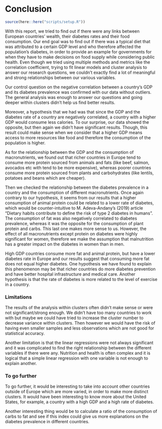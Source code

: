 # Conclusion

```r
source(here::here("scripts/setup.R"))
```

With this report, we tried to find out if there were any links between European countries' wealth, their diabetes rates and their food consumption. Our end goal was to find out if there was a typical diet that was attributed to a certain GDP level and who therefore affected the population's diabetes, in order to provide an example for governments for when they have to make decisions on food supply while considering public health. Even though we tried using multiple methods and metrics like the correlation coefficient, trying to fit linear models and cluster analysis to answer our research questions, we couldn't exactly find a lot of meaningful and strong relationships between our various variables.

Our control question on the negative correlation between a country's GDP and its diabetes prevalence was confirmed with our data without outliers. The general analysis was enough to answer our questions and going deeper within clusters didn't help us find better results.

Moreover, a hypothesis that we had was that since the GDP and the diabetes rate of a country are negatively correlated, a country with a higher GDP would consume less calories. To our surprise, our data showed the opposite, but then again we didn't have significant results. Though, this result could make sense when we consider that a higher GDP means access to more resources like food and therefore the consumption of the population is higher.

As for the relationship between the GDP and the consumption of macronutrients, we found out that richer countries in Europe tend to consume more protein sourced from animals and fats (like beef, salmon, avocados etc with tend to be more expensive), whereas poorer countries consume more protein sourced from plants and carbohydrates (like lentils, potatoes and beans which are cheaper).

Then we checked the relationship between the diabetes prevalence in a country and the consumption of different macronutrients. Once again contrary to our hypothesis, it seems from our results that a higher consumption of animal protein could be related to a lower rate of diabetes, which would be counter-intuitive to M. Adeva-Andany's (2019) article "Dietary habits contribute to define the risk of type 2 diabetes in humans". The consumption of fat was also negatively correlated to diabetes prevalence, whereas it was the opposite for the consumption of plant protein and carbs. This last one makes more sense to us. However, the effect of all macronutrients except protein on diabetes were highly significant for women, therefore we make the assumption that malnutrition has a greater impact on the diabetes in women than in men.

High GDP countries consume more fat and animal protein, but have a lower diabetes rate in Europe and our results suggest that consuming more fat does not equal higher diabetes. One hypothesis we have found to explain this phenomenon may be that richer countries do more diabetes prevention and have better hospital infrastructure and medical care. Another hypothesis is that the rate of diabetes is more related to the level of exercise in a country. 

### Limitations

The results of the analysis within clusters often didn't make sense or were not significant/strong enough. We didn't have too many countries to work with but maybe we could have tried to increase the cluster number to decrease variance within clusters. Then however we would have the risk of having even smaller samples and less observations which are not good for statistical accuracy.

Another limitation is that the linear regressions were not always significant and it was complicated to find the right relationship between the different variables if there were any. Nutrition and health is often complex and it is logical that a simple linear regression with one variable is not enough to explain another.


### To go further 

To go further, it would be interesting to take into account other countries outside of Europe which are more varied, in order to make more distinct clusters. It would have been interesting to know more about the United States, for example, a country with a high GDP and a high rate of diabetes.

Another interesting thing would be to calculate a ratio of the consumption of carbs to fat and see if this index could give us more explanations on the diabetes prevalence in different countries.